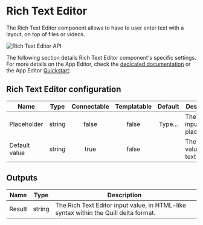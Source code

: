 
# Rich Text Editor

The Rich Text Editor component allows to have to user enter text with a layout, on top of files or videos.

![Rich Text Editor API](../../assets/apps/4_app_component_library/rich_text.gif)

The following section details Rich Text Editor component's specific settings. For more details on the App Editor, check the [dedicated documentation](../0_app_editor/index.mdx) or the App Editor [Quickstart](../../getting_started/7_apps_quickstart/index.mdx):

<div className="grid grid-cols-2 gap-6 mb-4">
	<DocCard
		color="orange"
		title="App Editor Documentation"
		description="The app editor is a low-code builder to create custom User Interfaces with a mix of drag-and-drop and code."
		href="/docs/apps/app_editor"
	/>
	<DocCard
		color="orange"
		title="Apps Quickstart"
		description="Learn how to build your first app in a matter of minutes."
		href="/docs/getting_started/apps_quickstart"
	/>
</div>

## Rich Text Editor configuration

| Name          |  Type  | Connectable | Templatable | Default | Description                          |
| ------------- | :----: | :---------: | :---------: | :-----: | ------------------------------------ |
| Placeholder   | string |    false    |    false    | Type... | The text input placeholder.          |
| Default value | string |    true     |    false    |         | The default value of the text input. |

## Outputs

| Name   |  Type  | Description                                                                          |
| ------ | :----: | ------------------------------------------------------------------------------------ |
| Result | string | The Rich Text Editor input value, in HTML-like syntax within the Quill delta format. |
